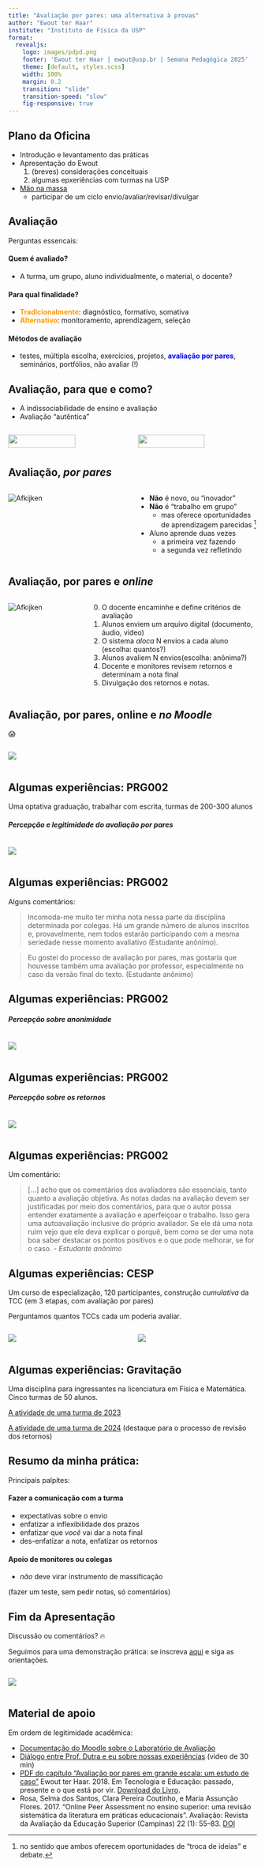 ```yaml
---
title: "Avaliação por pares: uma alternativa à provas"
author: "Ewout ter Haar"
institute: "Instituto de Física da USP"
format: 
  revealjs:
    logo: images/pdpd.png
    footer: 'Ewout ter Haar | ewout@usp.br | Semana Pedagógica 2025'
    theme: [default, styles.scss]
    width: 100%
    margin: 0.2
    transition: "slide"
    transition-speed: "slow"
    fig-responsive: true
---
```


## Plano da Oficina

- Introdução e levantamento das práticas
- Apresentação do Ewout
  1. (breves) considerações conceituais
  1. algumas epxeriências com turmas na USP
- <a href="https://edisciplinas.usp.br/enrol/index.php?id=76069">Mão na massa</a>
  * participar de um ciclo envio/avaliar/revisar/divulgar


## Avaliação

Perguntas essencais:

::: {.incremental}
#### Quem é avaliado? 
  * A turma, um grupo, aluno individualmente, o material, o docente?

#### Para qual finalidade?
  * <span style="color:#ff9900;">**Tradicionalmente**</span>: diagnóstico, formativo, somativa
  * <span style="color:#ff9900;">**Alternativo**</span>: monitoramento, aprendizagem, seleção

#### Métodos de avaliação
 * testes, múltipla escolha, exercícios, projetos, <span style="color:blue;">**avaliação por pares**</span>, seminários, portfólios, não avaliar (!)

:::

## Avaliação, para que e como?

- A indissociabilidade de ensino e avaliação
- Avaliação "autêntica"

::: columns
::: {.column width="50%"}
![](images/speeltuin1.webp){width=75%}
:::

::: {.column width="50%"}
![](images/speeltuin2.webp){width=75%}
:::
:::


## Avaliação, *por pares*

::: columns
::: {.column width="50%"}
![](images/afkijken.jpg "Afkijken")
:::

::: {.column width="50%"}
- **Não** é novo, ou "inovador"
- **Não** é "trabalho em grupo"
  * mas oferece oportunidades de aprendizagem parecidas ^[no sentido que ambos oferecem oportunidades de "troca de ideias" e debate.]


- Aluno aprende duas vezes
  * a primeira vez fazendo
  * a segunda vez refletindo
:::
:::

## Avaliação, por pares e *online*

::: columns
::: {.column width="30%"}
![](images/pares.jpg "Afkijken")

:::
::: {.column width="70%" .incremental}

0. O docente encaminhe e define critérios de avaliação
1. Alunos enviem um arquivo digital (documento, áudio, vídeo)
2. O sistema *aloca* N envios a cada aluno (escolha: quantos?)
3. Alunos avaliem N envios(escolha: anônima?)
4. Docente e monitores revisem retornos e determinam a nota final
5. Divulgação dos retornos e notas.

:::

:::


## Avaliação, por pares, online e *no Moodle*

😱

:::  {.column width="80%" }
![](images/workshop.png){.lightbox}
:::

## Algumas experiências: PRG002

Uma optativa graduação, trabalhar com escrita, turmas de 200-300 alunos

##### Percepção e legitimidade do avaliação por pares

::: columns
![](images/legitimidade.png)
:::



## Algumas experiências: PRG002

Alguns comentários:


> Incomoda-me muito ter minha nota nessa parte da disciplina determinada por colegas. Há um grande número de alunos inscritos e, provavelmente, nem todos estarão participando com a mesma seriedade nesse momento avaliativo (Estudante anônimo).

> Eu gostei do processo de avaliação por pares, mas gostaria que houvesse também uma avaliação por professor, especialmente no caso da versão final do texto. (Estudante anônimo)


## Algumas experiências: PRG002

##### Percepção sobre anonimidade

::: columns
![](images/anonimidade.png)
:::


## Algumas experiências: PRG002

##### Percepção sobre os retornos

::: columns
![](images/retornos.png)
:::

## Algumas experiências: PRG002

Um comentário:

> [...] acho que os comentários dos avaliadores são essenciais, tanto quanto a avaliação objetiva. As notas dadas na avaliação devem ser justificadas por meio dos comentários, para que o autor possa entender exatamente a avaliação e aperfeiçoar o trabalho. Isso gera uma autoavaliação inclusive do próprio avaliador. Se ele dá uma nota ruim vejo que ele deva explicar o porquê, bem como se der uma nota boa saber destacar os pontos positivos e o que pode melhorar, se for o caso. - *Estudante anônimo*


## Algumas experiências: CESP

Um curso de especialização, 120 participantes, construção *cumulativa* da  TCC (em 3 etapas, com avaliação por pares)

Perguntamos quantos TCCs cada um poderia avaliar. 

::: columns
::: {.column width="50%"}

![](images/consultacesp22-1.png)

:::
::: {.column width="50%"}

![](images/consultacesp22-2.png)

:::

:::

## Algumas experiências: Gravitação 

Uma disciplina para ingressantes na licenciatura em Física e Matemática. Cinco turmas de 50 alunos. 

<a href="https://edisciplinas.usp.br/mod/workshop/view.php?id=5037026">A atividade de uma turma de 2023</a> 

<a href="https://edisciplinas.usp.br/mod/workshop/view.php?id=5366593">A atividade de uma turma de 2024</a> (destaque para o processo de revisão dos retornos)



## Resumo da minha prática:

Principais palpites:

::: {.incremental}
#### Fazer a comunicação com a turma

* expectativas sobre o envio
* enfatizar a inflexibilidade dos prazos
* enfatizar que *você* vai dar a nota final
* des-enfatizar a nota, enfatizar os retornos 

#### Apoio de monitores ou colegas

* *não* deve virar instrumento de massificação

(fazer um teste, sem pedir notas, só comentários)
:::

## Fim da Apresentação

Discussão ou comentários? 🔥

Seguimos para uma demonstração prática: se inscreva <a href="https://edisciplinas.usp.br/enrol/index.php?id=76069">aqui</a> e siga as orientações. 

:::  {.column width="60%" }
![](images/demo.png){.lightbox}
:::

## Material de apoio

Em ordem de legitimidade acadêmica:

* <a href="https://docs.moodle.org/405/en/Workshop_activity">Documentação do Moodle sobre o Laboratório de Avaliação</a>
* <a href="https://www.youtube.com/watch?v=D-FZzlfn9_w">Diálogo entre Prof. Dutra e eu sobre nossas experiências</a> (video de 30 min)
* <a href="http://fep.if.usp.br/~ewout/avaliacao-por-pares-prg0002.pdf">PDF do capítulo  “Avaliação por pares em grande escala: um estudo de caso”</a>  Ewout ter Haar. 2018. Em Tecnologia e Educação: passado, presente e o que está por vir. <a href="https://www.nied.unicamp.br/biblioteca/tecnologia-e-educacao-passado-presente-e-o-que-esta-por-vir/">Download do Livro</a>.
* Rosa, Selma dos Santos, Clara Pereira Coutinho, e Maria Assunção Flores. 2017. “Online Peer Assessment no ensino superior: uma revisão sistemática da literatura em práticas educacionais”. Avaliação: Revista da Avaliação da Educação Superior (Campinas) 22 (1): 55–83. <a href="https://doi.org/10.1590/s1414-40772017000100004">DOI</a>
